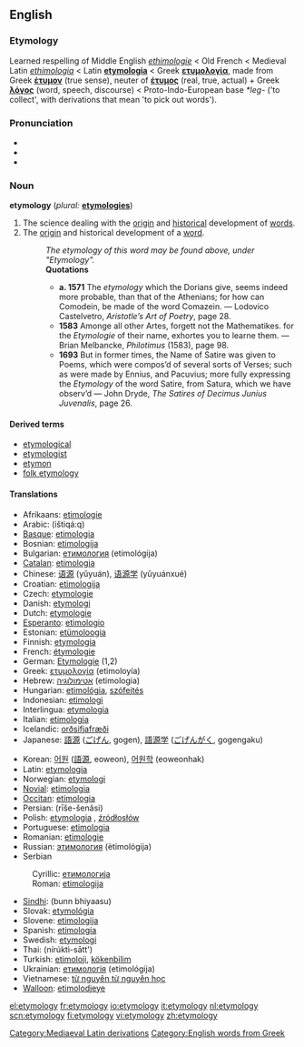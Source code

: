 {{wikipedia}}
==English==

===Etymology===
{{unreferenced}}
Learned respelling of Middle English ''[[ethimologie]]'' < Old French < Medieval Latin ''[[ethimologia]]'' < Latin '''[[etymologia]]''' < Greek '''[[ετυμολογία]]''', made from Greek '''[[έτυμον]]''' (true sense), neuter of '''[[έτυμος]]''' (real, true, actual) + Greek '''[[λόγος]]''' (word, speech, discourse) < Proto-Indo-European base ''*leg-'' ('to collect', with derivations that mean 'to pick out words').

===Pronunciation===
*{{AHD|ĕt"ə-mŏl'ə-jē}}
*{{IPA|/ˌetɪˈmɒlədʒɪ/}}
*{{SAMPA|/%etI"mQl@dZI/}}

===Noun===
'''etymology''' (''plural:'' '''[[etymologies]]''')

# The science dealing with the [[origin]] and [[historical]] development of [[word]]s.
# The [[origin]] and historical development of a [[word]]. 
#:''The etymology of this word may be found above, under "Etymology".''
#:'''Quotations'''
#:*'''a. 1571''' The ''etymology'' which the Dorians give, seems indeed more probable, than that of the Athenians; for how can Comodein, be made of the word Comazein. — Lodovico Castelvetro, ''Aristotle’s Art of Poetry'', page 28.
#:*'''1583''' Amonge all other Artes, forgett not the Mathematikes. for the ''Etymologie'' of their name, exhortes you to learne them. &mdash; Brian Melbancke, ''Philotimus'' (1583), page 98.
#:*'''1693''' But in former times, the Name of Satire was given to Poems, which were compos’d of several sorts of Verses; such as were made by Ennius, and Pacuvius; more fully expressing the ''Etymology'' of the word Satire, from Satura, which we have observ’d — John Dryde, ''The Satires of Decimus Junius Juvenalis'', page 26.

====Derived terms====
*[[etymological]]
*[[etymologist]]
*[[etymon]]
*[[folk etymology]]

====Translations====
{{top}}
*Afrikaans: [[etimologie]]
*Arabic: {{ARchar|[[اشتقاق|اِشْتِقَاق]]}} (ištiqá:q) {{m}}
*[[Basque]]: [[etimologia]]
*Bosnian: [[etimologija#Bosnian|etimologija]] {{f}}
*Bulgarian: [[етимология]] (etimológija) {{f}}
*[[Catalan]]: [[etimologia]] {{f}}
*Chinese: [[语源]] (yǔyuán), [[语源学]] (yǔyuánxué)
*Croatian: [[etimologija#Croatian|etimologija]] {{f}}
*Czech: [[etymologie]] {{f}}
*Danish: [[etymologi]] {{g|Danish}}
*Dutch: [[etymologie]] {{f}}
*[[Esperanto]]: [[etimologio]]
*Estonian: [[etümoloogia]]
*Finnish: [[etymologia]]
*French: [[étymologie]] {{f}}
*German: [[Etymologie]] {{f}} (1,2)
*Greek: [[ετυμολογία]] (etimoloyía) {{f}}
*Hebrew: [[אטימולוגיה]] (etimologia) {{f}}
*Hungarian: [[etimológia]], [[szófejtés]]
*Indonesian: [[etimologi]]
*Interlingua: [[etymologia]]
*Italian: [[etimologia]] {{f}}
*Icelandic: [[orðsifjafræði]] {{f}}
*Japanese: [[語源]] ([[ごげん]], gogen), [[語源学]] ([[ごげんがく]], gogengaku)
{{mid}}
*Korean: [[어원]] ([[語源]], eoweon), [[어원학]] (eoweonhak)
*Latin: [[etymologia]] {{f}}
*Norwegian: [[etymologi]] {{g|Norwegian}}
*[[Novial]]: [[etimologia]]
*[[Occitan]]: [[etimologia]] {{f}}
*Persian: {{FAchar|[[ریشه‌شناسی]]}} (rīše-šenâsi)
*Polish: [[etymologia]] {{f}}, [[źródłosłów]] {{m}}
*Portuguese: [[etimologia]] {{f}}
*Romanian: [[etimologie]] {{f}}
*Russian: [[этимология]] (ètimológija) {{f}}
*Serbian
:Cyrillic: [[етимологија#Serbian|етимологија]] {{f}}
:Roman: [[etimologija#Serbian|etimologija]] {{f}}
*[[Sindhi]]: {{SDchar|[[بُڻڀياسُ]]}} (bunn bhiyaasu) {{m}}
*Slovak: [[etymológia]] {{f}}
*Slovene: [[etimologija]] {{f}}
*Spanish: [[etimología]] {{f}}
*Swedish: [[etymologi]] {{c}}
*Thai: {{THchar|[[นิรุกติศาสตร์]]}} (nírúktì-sātt')
*Turkish: [[etimoloji]], [[kökenbilim]]
*Ukrainian: [[етимологія]] (etimológija) {{f}}
*Vietnamese: [[từ nguyên từ nguyên học]]
*[[Walloon]]: [[etimolodjeye]]
{{bottom}}

[[Category:Mediaeval Latin derivations]]
[[Category:English words from Greek]]

[[el:etymology]]
[[fr:etymology]]
[[io:etymology]]
[[it:etymology]]
[[nl:etymology]]
[[scn:etymology]]
[[fi:etymology]]
[[vi:etymology]]
[[zh:etymology]]